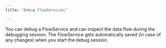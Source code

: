 ```yaml
---
title: "Debug FlowServices"

---
```

You can debug a FlowService and can inspect the data flow during the debugging session. 
The FlowService gets automatically saved (in case of any changes) when you start the debug session.

<Feature name="Debug FlowServices"/>